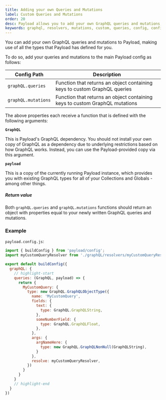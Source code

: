 ```yaml
---
title: Adding your own Queries and Mutations
label: Custom Queries and Mutations
order: 20
desc: Payload allows you to add your own GraphQL queries and mutations, simply set up GraphQL in your main Payload config by following these instructions.
keywords: graphql, resolvers, mutations, custom, queries, config, configuration, documentation, Content Management System, cms, headless, javascript, node, react, express
---
```


You can add your own GraphQL queries and mutations to Payload, making use of all the types that Payload has defined for you.

To do so, add your queries and mutations to the main Payload config as follows:

| Config Path          | Description  |
| -------------------- | -------------|
| `graphQL.queries`    | Function that returns an object containing keys to custom GraphQL queries |
| `graphQL.mutations`  | Function that returns an object containing keys to custom GraphQL mutations |

The above properties each receive a function that is defined with the following arguments:

**`GraphQL`**

This is Payload's GraphQL dependency. You should not install your own copy of GraphQL as a dependency due to underlying restrictions based on how GraphQL works. Instead, you can use the Payload-provided copy via this argument.

**`payload`**

This is a copy of the currently running Payload instance, which provides you with existing GraphQL types for all of your Collections and Globals - among other things.

##### Return value

Both `graphQL.queries` and `graphQL.mutations` functions should return an object with properties equal to your newly written GraphQL queries and mutations.

### Example

`payload.config.js`:

```js
import { buildConfig } from 'payload/config';
import myCustomQueryResolver from './graphQL/resolvers/myCustomQueryResolver';

export default buildConfig({
  graphQL: {
    // highlight-start
    queries: (GraphQL, payload) => {
      return {
        MyCustomQuery: {
          type: new GraphQL.GraphQLObjectType({
            name: 'MyCustomQuery',
            fields: {
              text: {
                type: GraphQL.GraphQLString,
              },
              someNumberField: {
                type: GraphQL.GraphQLFloat,
              },
            },
            args: {
              argNameHere: {
                type: new GraphQL.GraphQLNonNull(GraphQLString),
              }
            },
            resolve: myCustomQueryResolver,
          })
        }
      }
    }
    // highlight-end
  }
})
```
